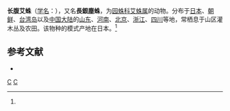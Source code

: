 {{Speciesbox 
| taxon = Cyclosa ginnaga
| image = Cyclosa.ginnaga.male.1.-.tanikawa.jpg
| binomial_authority = (Yaginuma, 1959)<ref name='id13608'>{{cite web| url =http://www.bioinfo.cn/db05/BjdwSpecies.php?action=view&id=13608| title =长腹艾蛛| work =《中国动物物种编目数据库》| publisher =中国科学院微生物研究所| author =中国科学院动物研究所| accessdate =2009-04-28| deadurl =yes| archiveurl =https://web.archive.org/web/20160305082410/http://www.bioinfo.cn/db05/BjdwSpecies.php?action=view&id=13608| archivedate =2016-03-05}}</ref>
}}

'''长腹艾蛛'''（[[学名|学名]]：{{lang|la|''Cyclosa ginnaga''}}），又名'''長銀塵蛛'''，为[[园蛛科|园蛛科]][[艾蛛属|艾蛛属]]的动物。分布于[[日本|日本]]、[[朝鲜|朝鲜]]、[[台湾岛|台湾岛]]以及[[中国大陆|中国大陆]]的[[山东|山东]]、[[河南|河南]]、[[北京|北京]]、[[浙江|浙江]]、[[四川|四川]]等地，常栖息于山区灌木丛及农田。该物种的模式产地在日本。<ref name='id13608'/>

== 参考文献 ==
{{reflist}}
* {{TaiBNET| zh=長銀塵蛛 | id=312467 | binomial=Cyclosa ginnaga | authority=Yaginuma, 1959 | var= | accessdate=2013-01-24}}
{{taxonbar}}
[[Category:_1959年描述的动物|C]]
[[Category:艾蛛属|C]]